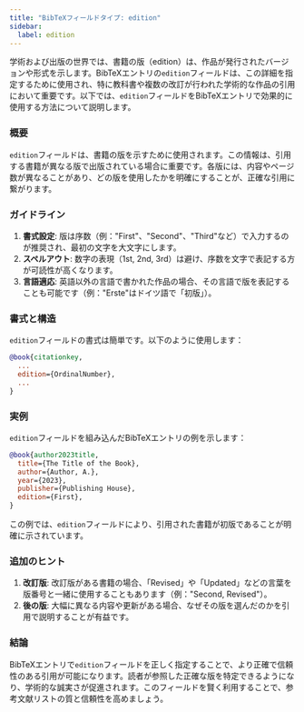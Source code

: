 ```yaml
---
title: "BibTeXフィールドタイプ: edition"
sidebar:
  label: edition
---
```



学術および出版の世界では、書籍の版（edition）は、作品が発行されたバージョンや形式を示します。BibTeXエントリの`edition`フィールドは、この詳細を指定するために使用され、特に教科書や複数の改訂が行われた学術的な作品の引用において重要です。以下では、`edition`フィールドをBibTeXエントリで効果的に使用する方法について説明します。

<CiteDrive />

### 概要

`edition`フィールドは、書籍の版を示すために使用されます。この情報は、引用する書籍が異なる版で出版されている場合に重要です。各版には、内容やページ数が異なることがあり、どの版を使用したかを明確にすることが、正確な引用に繋がります。

### ガイドライン

1. **書式設定**: 版は序数（例："First"、"Second"、"Third"など）で入力するのが推奨され、最初の文字を大文字にします。
2. **スペルアウト**: 数字の表現（1st, 2nd, 3rd）は避け、序数を文字で表記する方が可読性が高くなります。
3. **言語適応**: 英語以外の言語で書かれた作品の場合、その言語で版を表記することも可能です（例："Erste"はドイツ語で「初版」）。

### 書式と構造

`edition`フィールドの書式は簡単です。以下のように使用します：

```bibtex
@book{citationkey,
  ...
  edition={OrdinalNumber},
  ...
}
```

### 実例

`edition`フィールドを組み込んだBibTeXエントリの例を示します：

```bibtex
@book{author2023title,
  title={The Title of the Book},
  author={Author, A.},
  year={2023},
  publisher={Publishing House},
  edition={First},
}
```

この例では、`edition`フィールドにより、引用された書籍が初版であることが明確に示されています。

### 追加のヒント

1. **改訂版**: 改訂版がある書籍の場合、「Revised」や「Updated」などの言葉を版番号と一緒に使用することもあります（例："Second, Revised"）。
2. **後の版**: 大幅に異なる内容や更新がある場合、なぜその版を選んだのかを引用で説明することが有益です。

### 結論

BibTeXエントリで`edition`フィールドを正しく指定することで、より正確で信頼性のある引用が可能になります。読者が参照した正確な版を特定できるようになり、学術的な誠実さが促進されます。このフィールドを賢く利用することで、参考文献リストの質と信頼性を高めましょう。
